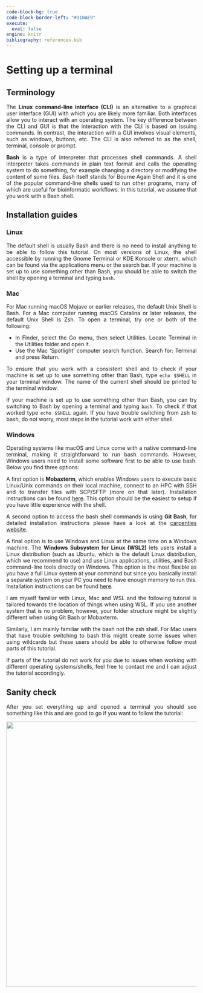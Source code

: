 ```yaml
---
code-block-bg: true
code-block-border-left: "#31BAE9"
execute:
  eval: false
engine: knitr
bibliography: references.bib
---
```


<div style="text-align: justify">

# Setting up a terminal

## Terminology

The **Linux command-line interface (CLI)** is an alternative to a graphical user interface (GUI) with which you are likely more familiar. Both interfaces allow you to interact with an operating system. The key difference between the CLI and GUI is that the interaction with the CLI is based on issuing commands. In contrast, the interaction with a GUI involves visual elements, such as windows, buttons, etc. The CLI is also referred to as the shell, terminal, console or prompt.

**Bash** is a type of interpreter that processes shell commands. A shell interpreter takes commands in plain text format and calls the operating system to do something, for example changing a directory or modifying the content of some files. Bash itself stands for Bourne Again Shell and it is one of the popular command-line shells used to run other programs, many of which are useful for bioinformatic workflows. In this tutorial, we assume that you work with a Bash shell.

## Installation guides

### Linux

The default shell is usually Bash and there is no need to install anything to be able to follow this tutorial. On most versions of Linux, the shell accessible by running the Gnome Terminal or KDE Konsole or xterm, which can be found via the applications menu or the search bar. If your machine is set up to use something other than Bash, you should be able to switch the shell by opening a terminal and typing `bash`.

### Mac

For Mac running macOS Mojave or earlier releases, the default Unix Shell is Bash. For a Mac computer running macOS Catalina or later releases, the default Unix Shell is Zsh. To open a terminal, try one or both of the following:

-   In Finder, select the Go menu, then select Utilities. Locate Terminal in the Utilities folder and open it.
-   Use the Mac ‘Spotlight’ computer search function. Search for: Terminal and press Return.

To ensure that you work with a consistent shell and to check if your machine is set up to use something other than Bash, type `echo $SHELL` in your terminal window. The name of the current shell should be printed to the terminal window.

If your machine is set up to use something other than Bash, you can try switching to Bash by opening a terminal and typing `bash`. To check if that worked type `echo $SHELL` again. If you have trouble switching from zsh to bash, do not worry, most steps in the tutorial work with either shell.

### Windows

Operating systems like macOS and Linux come with a native command-line terminal, making it straightforward to run bash commands. However, Windows users need to install some software first to be able to use bash. Below you find three options:

A first option is **Mobaxterm**, which enables Windows users to execute basic Linux/Unix commands on their local machine, connect to an HPC with SSH and to transfer files with SCP/SFTP (more on that later). Installation instructions can be found [here](https://hpc.ncsu.edu/Documents/mobaxterm.php). This option should be the easiest to setup if you have little experience with the shell.

A second option to access the bash shell commands is using **Git Bash**, for detailed installation instructions please have a look at the [carpenties website](https://carpentries.github.io/workshop-template/install_instructions/#shell-windows).

A final option is to use Windows and Linux at the same time on a Windows machine. The **Windows Subsystem for Linux (WSL2)** lets users install a Linux distribution (such as Ubuntu, which is the default Linux distribution, which we recommend to use) and use Linux applications, utilities, and Bash command-line tools directly on Windows. This option is the most flexible as you have a full Linux system at your command but since you basically install a separate system on your PC you need to have enough memory to run this. Installation instructions can be found [here](https://learn.microsoft.com/en-us/windows/wsl/install).

::: callout-note
I am myself familiar with Linux, Mac and WSL and the following tutorial is tailored towards the location of things when using WSL. If you use another system that is no problem, however, your folder structure might be slightly different when using Git Bash or Mobaxterm.

Similarly, I am mainly familiar with the bash not the zsh shell. For Mac users that have trouble switching to bash this might create some issues when using wildcards but these users should be able to otherwise follow most parts of this tutorial.

If parts of the tutorial do not work for you due to issues when working with different operating systems/shells, feel free to contact me and I can adjust the tutorial accordingly.
:::

## Sanity check

After you set everything up and opened a terminal you should see something like this and are good to go if you want to follow the tutorial:

<p align="left">

<img src="../img/terminal.png" width="700"/>

</p>